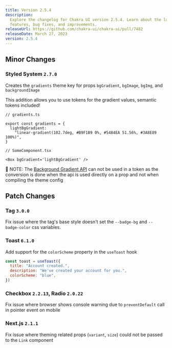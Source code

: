 ```yaml
---
title: Version 2.5.4
description:
  Explore the changelog for Chakra UI version 2.5.4. Learn about the latest
  features, bug fixes, and improvements.
releaseUrl: https://github.com/chakra-ui/chakra-ui/pull/7482
releaseDate: March 27, 2023
version: 2.5.4
---
```


## Minor Changes

### Styled System `2.7.0`

Creates the `gradients` theme key for props `bgGradient`, `bgImage`, `bgImg`,
and `backgroundImage`

This addition allows you to use tokens for the gradient values, semantic tokens
included!

```tsx live=false
// gradients.ts

export const gradients = {
  lightBgGradient:
    "linear-gradient(102.7deg, #B9F1B9 0%, #5484EA 51.56%, #3A8E89 100%)",
}

// SomeComponent.tsx

<Box bgGradient='lightBgGradient' />
```

🚨 NOTE: The
[Background Gradient API](https://chakra-ui.com/docs/styled-system/gradient#background-gradient-api)
can not be used in a token as the conversion is done when the api is used
directly on a prop and not when compiling the theme config

## Patch Changes

### Tag `3.0.0`

Fix issue where the tag's base style doesn't set the `--badge-bg` and
`--badge-color` css variables.

### Toast `6.1.0`

Add support for the `colorScheme` property in the `useToast` hook

```jsx live=false
const toast = useToast({
  title: "Account created.",
  description: "We've created your account for you.",
  colorScheme: "blue",
})
```

### Checkbox `2.2.13`, Radio `2.0.22`

Fix issue where browser shows console warning due to `preventDefault` call in
pointer event on mobile

### Next.js `2.1.1`

Fix issue where theming related props (`variant`, `size`) could not be passed to
the `Link` component
